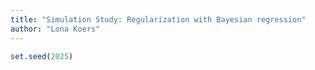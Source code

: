 ```yaml
---
title: "Simulation Study: Regularization with Bayesian regression"
author: "Lona Koers"
---
```


```r
set.seed(2025)
```

